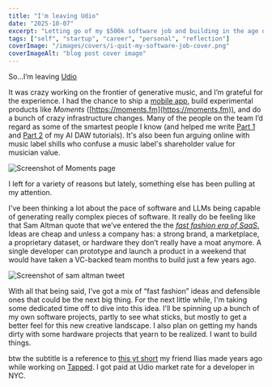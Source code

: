 ```yaml
---
title: "I'm leaving Udio"
date: "2025-10-07"
excerpt: "Letting go of my $500k software job and building in the age of fast fashion software"
tags: ["self", "startup", "career", "personal", "reflection"]
coverImage: "/images/covers/i-quit-my-software-job-cover.png"
coverImageAlt: "blog post cover image"
---
```


So...I’m leaving [Udio](https://udio.com)

It was crazy working on the frontier of generative music, and I’m grateful for the experience. I had the chance to ship a [mobile app](https://apps.apple.com/app/id6511211165), build experimental products like *Moments* ([https://moments.fm](https://moments.fm)), and do a bunch of crazy infrastructure changes. Many of the people on the team I’d regard as some of the smartest people I know (and helped me write [Part 1](https://blog.jonaylor.com/build-a-simple-ai-daw) and [Part 2](https://blog.jonaylor.com/building-a-simple-ai-daw-part-2-mcp-and-agents) of my AI DAW tutorials). It's also been fun arguing online with music label shills who confuse a music label's shareholder value for musician value.

![Screenshot of Moments page](/images/posts/i-quit-my-software-job-1.png)

I left for a variety of reasons but lately, something else has been pulling at my attention.

I've been thinking a lot about the pace of software and LLMs being capable of generating really complex pieces of software. It really do be feeling like that Sam Altman quote that we’ve entered the the [*fast fashion era of SaaS*.](https://x.com/sama/status/1952084574366032354) Ideas are cheap and unless a company has: a strong brand, a marketplace, a proprietary dataset, or hardware they don’t really have a moat anymore. A single developer can prototype and launch a product in a weekend that would have taken a VC-backed team months to build just a few years ago.

![Screenshot of sam altman tweet](/images/posts/i-quit-my-software-job-2.png)

With all that being said, I’ve got a mix of “fast fashion” ideas and defensible ones that could be the next big thing. For the next little while, I'm taking some dedicated time off to dive into this idea. I'll be spinning up a bunch of my own software projects, partly to see what sticks, but mostly to get a better feel for this new creative landscape. I also plan on getting my hands dirty with some hardware projects that yearn to be realized. I want to build things.

btw the subtitle is a reference to [this yt short](https://www.youtube.com/shorts/T_4OoVBWIDE) my friend Ilias made years ago while working on [Tapped](https://tapped.ai). I got paid at Udio market rate for a developer in NYC.

